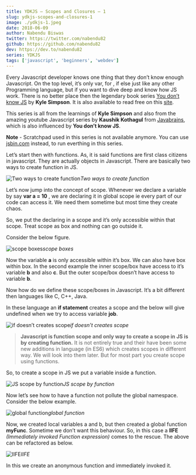 ```yaml
---
title: YDKJS — Scopes and Closures — 1
slug: ydkjs-scopes-and-closures-1
image: ./ydkjs-1.jpeg
date: 2018-06-09
author: Nabendu Biswas
twitter: https://twitter.com/nabendu82
github: https://github.com/nabendu82
dev: https://dev.to/nabendu82
series: YDKJS
tags: ['javascript', 'beginners', 'webdev']
---
```


Every Javascript developer knows one thing that they don’t know enough Javascript. On the top level, it’s only var, for , if else just like any other Programming language, but if you want to dive deep and know how JS work. There is no better place then the legendary book series [You don’t know JS](https://www.amazon.in/You-Dont-Know-JS-Volumes/dp/9352136268?tag=googinhydr18418-21&source=ps-sl-shoppingads-lpcontext&tag=googinkenshoo-21&ascsubtag=4a820bb3-e3c5-4d47-ab00-16253c9fc78e) by **Kyle Simpson**. It is also available to read free on this [site](https://maximdenisov.gitbooks.io/you-don-t-know-js/content/).

This series is all from the learnings of **Kyle Simpson** and also from the amazing youtube Javascript series by **Kaushik Kothagul** from [Javabrains](https://www.youtube.com/user/koushks/playlists?view=50&shelf_id=1&sort=dd), which is also influenced by **You don’t know JS**.

**Note** - Scratchpad used in this series is not available anymore. You can use [jsbin.com](jsbin.com) instead, to run everthing in this series.

Let’s start then with functions. As, it is said functions are first class citizens in javascript. They are actually objects in Javascript. There are basically two ways to create function in JS.

![Two ways to create function](https://ik.imagekit.io/thewebdev/YDKJS/1/1_7MgYgnkedO.png)*Two ways to create function*

Let’s now jump into the concept of scope. Whenever we declare a variable by say **var a = 10** , we are declaring it in global scope ie every part of our code can access it. We need them sometime but most time they create chaos.

So, we put the declaring in a scope and it’s only accessible within that scope. Treat scope as box and nothing can go outside it.

Consider the below figure.

![scope boxes](https://ik.imagekit.io/thewebdev/YDKJS/1/2_zYmTqR-evL.png)*scope boxes*

Now the variable **a** is only accessible within it’s box. We can also have box within box. In the second example the inner scope/box have access to it’s variable **b** and also **c**. But the outer scope/box doesn’t have access to variable **b**.

Now how do we define these scope/boxes in Javascript. It’s a bit different then languages like C, C++, Java.

In these language an **if statement** creates a scope and the below will give undefined when we try to access variable **job**.

![if doesn’t creates scope](https://ik.imagekit.io/thewebdev/YDKJS/1/3_HOYeKCM44o.png)*if doesn’t creates scope*
> **Javascript is function scope and only way to create a scope in JS is by creating function.** It is not entirely true and their have been some new additions in language (in ES6) which creates scopes in different way. We will look into them later. But for most part you create scope using functions.

So, to create a scope in JS we put a variable inside a function.

![JS scope by function](https://ik.imagekit.io/thewebdev/YDKJS/1/4_t-LbYMuxw3.png)*JS scope by function*

Now let’s see how to have a function not pollute the global namespace. Consider the below example.

![global function](https://ik.imagekit.io/thewebdev/YDKJS/1/5_ryjJ18Y9z.png)*global function*

Now, we created local variables a and b, but then created a global function **myFunc**. Sometime we don’t want this behaviour. So, in this case a **IIFE** *(Immediately invoked Function expression)* comes to the rescue. The above can be refactored as below.

![IIFE](https://ik.imagekit.io/thewebdev/YDKJS/1/6_WQXS3ErLsw.png)*IIFE*

In this we create an anonymous function and immediately invoked it.

